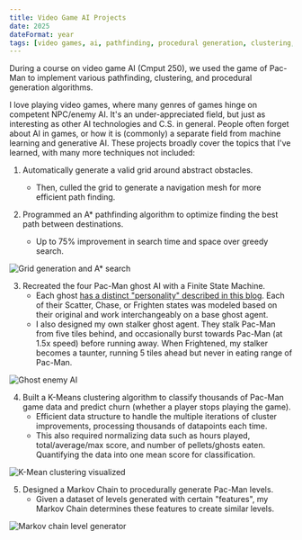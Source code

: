 ```yaml
---
title: Video Game AI Projects
date: 2025
dateFormat: year
tags: [video games, ai, pathfinding, procedural generation, clustering, unity, c#, software development]
---
```


During a course on video game AI (Cmput 250), we used the game of Pac-Man to implement various pathfinding, clustering,
and procedural generation algorithms.

I love playing video games, where many genres of games hinge on competent NPC/enemy AI. It's an under-appreciated field,
but just as interesting as other AI technologies and C.S. in general. People often forget about AI in games, or how it
is (commonly) a separate field from machine learning and generative AI. These projects broadly cover the topics that
I've learned, with many more techniques not included:

1. Automatically generate a valid grid around abstract obstacles.

   - Then, culled the grid to generate a navigation mesh for more efficient path finding.

2. Programmed an A\* pathfinding algorithm to optimize finding the best path between destinations.
   - Up to 75% improvement in search time and space over greedy search.

![Grid generation and A* search](./Screenshot_20250715_175543.avif)

3. Recreated the four Pac-Man ghost AI with a Finite State Machine.
   - Each ghost
     [has a distinct "personality" described in this blog](https://web.archive.org/web/20250119214645/https://gameinternals.com/understanding-pac-man-ghost-behavior).
     Each of their Scatter, Chase, or Frighten states was modeled based on their original and work interchangeably on a
     base ghost agent.
   - I also designed my own stalker ghost agent. They stalk Pac-Man from five tiles behind, and occasionally burst
     towards Pac-Man (at 1.5x speed) before running away. When Frightened, my stalker becomes a taunter, running 5 tiles
     ahead but never in eating range of Pac-Man.

![Ghost enemy AI](./Screenshot_20250715_180555.avif)

4. Built a K-Means clustering algorithm to classify thousands of Pac-Man game data and predict churn (whether a player
   stops playing the game).
   - Efficient data structure to handle the multiple iterations of cluster improvements, processing thousands of
     datapoints each time.
   - This also required normalizing data such as hours played, total/average/max score, and number of pellets/ghosts
     eaten. Quantifying the data into one mean score for classification.

![K-Mean clustering visualized](./Screenshot_20250715_180022.avif)

5. Designed a Markov Chain to procedurally generate Pac-Man levels.
   - Given a dataset of levels generated with certain "features", my Markov Chain determines these features to create
     similar levels.

![Markov chain level generator](./Screenshot_20250715_180117.avif)
